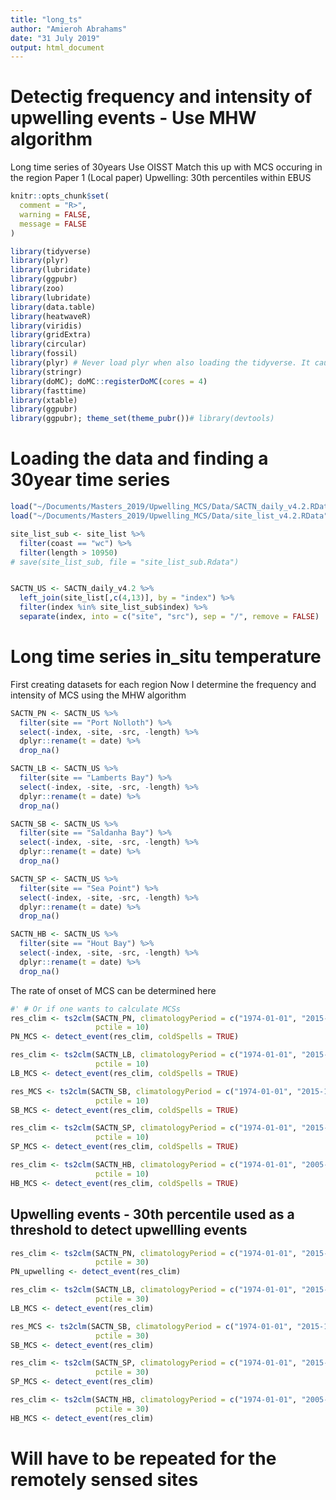 ```yaml
---
title: "long_ts"
author: "Amieroh Abrahams"
date: "31 July 2019"
output: html_document
---
```


# Detectig frequency and intensity of upwelling events - Use MHW algorithm 
  Long time series of 30years
  Use OISST 
  Match this up with MCS occuring in the region
  Paper 1 (Local paper)
  Upwelling: 30th percentiles within EBUS
  

```r
knitr::opts_chunk$set(
  comment = "R>",
  warning = FALSE,
  message = FALSE 
)

library(tidyverse)
library(plyr)
library(lubridate)
library(ggpubr)
library(zoo)
library(lubridate)
library(data.table)
library(heatwaveR)
library(viridis)
library(gridExtra)
library(circular)
library(fossil)
library(plyr) # Never load plyr when also loading the tidyverse. It causes a lot of conflicts.
library(stringr)
library(doMC); doMC::registerDoMC(cores = 4)
library(fasttime)
library(xtable)
library(ggpubr)
library(ggpubr); theme_set(theme_pubr())# library(devtools)

```

# Loading the data and finding a 30year time series

```r
load("~/Documents/Masters_2019/Upwelling_MCS/Data/SACTN_daily_v4.2.RData")
load("~/Documents/Masters_2019/Upwelling_MCS/Data/site_list_v4.2.RData")

site_list_sub <- site_list %>%
  filter(coast == "wc") %>%
  filter(length > 10950) 
# save(site_list_sub, file = "site_list_sub.Rdata")


SACTN_US <- SACTN_daily_v4.2 %>%
  left_join(site_list[,c(4,13)], by = "index") %>%
  filter(index %in% site_list_sub$index) %>%
  separate(index, into = c("site", "src"), sep = "/", remove = FALSE) 
```

# Long time series in_situ temperature
  First creating datasets for each region
  Now I determine the frequency and intensity of MCS using the MHW algorithm
  
```r
SACTN_PN <- SACTN_US %>%
  filter(site == "Port Nolloth") %>%
  select(-index, -site, -src, -length) %>% 
  dplyr::rename(t = date) %>% 
  drop_na()

SACTN_LB <- SACTN_US %>%
  filter(site == "Lamberts Bay") %>%
  select(-index, -site, -src, -length) %>% 
  dplyr::rename(t = date) %>% 
  drop_na()

SACTN_SB <- SACTN_US %>%
  filter(site == "Saldanha Bay") %>%
  select(-index, -site, -src, -length) %>% 
  dplyr::rename(t = date) %>% 
  drop_na()

SACTN_SP <- SACTN_US %>%
  filter(site == "Sea Point") %>%
  select(-index, -site, -src, -length) %>% 
  dplyr::rename(t = date) %>% 
  drop_na()

SACTN_HB <- SACTN_US %>%
  filter(site == "Hout Bay") %>%
  select(-index, -site, -src, -length) %>% 
  dplyr::rename(t = date) %>% 
  drop_na()
```

  The rate of onset of MCS can be determined here

```r
#' # Or if one wants to calculate MCSs
res_clim <- ts2clm(SACTN_PN, climatologyPeriod = c("1974-01-01", "2015-12-31"),
                   pctile = 10)
PN_MCS <- detect_event(res_clim, coldSpells = TRUE)

res_clim <- ts2clm(SACTN_LB, climatologyPeriod = c("1974-01-01", "2015-12-31"),
                   pctile = 10)
LB_MCS <- detect_event(res_clim, coldSpells = TRUE)

res_MCS <- ts2clm(SACTN_SB, climatologyPeriod = c("1974-01-01", "2015-12-31"),
                   pctile = 10)
SB_MCS <- detect_event(res_clim, coldSpells = TRUE)

res_clim <- ts2clm(SACTN_SP, climatologyPeriod = c("1974-01-01", "2015-12-31"),
                   pctile = 10)
SP_MCS <- detect_event(res_clim, coldSpells = TRUE)

res_clim <- ts2clm(SACTN_HB, climatologyPeriod = c("1974-01-01", "2005-10-19"),
                   pctile = 10)
HB_MCS <- detect_event(res_clim, coldSpells = TRUE)
```

## Upwelling events - 30th percentile used as a threshold to detect upwellling events

```r
res_clim <- ts2clm(SACTN_PN, climatologyPeriod = c("1974-01-01", "2015-12-31"),
                   pctile = 30)
PN_upwelling <- detect_event(res_clim)

res_clim <- ts2clm(SACTN_LB, climatologyPeriod = c("1974-01-01", "2015-12-31"),
                   pctile = 30)
LB_MCS <- detect_event(res_clim)

res_MCS <- ts2clm(SACTN_SB, climatologyPeriod = c("1974-01-01", "2015-12-31"),
                   pctile = 30)
SB_MCS <- detect_event(res_clim)

res_clim <- ts2clm(SACTN_SP, climatologyPeriod = c("1974-01-01", "2015-12-31"),
                   pctile = 30)
SP_MCS <- detect_event(res_clim)

res_clim <- ts2clm(SACTN_HB, climatologyPeriod = c("1974-01-01", "2005-10-19"),
                   pctile = 30)
HB_MCS <- detect_event(res_clim)
```

# Will have to be repeated for the remotely sensed sites











